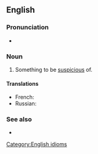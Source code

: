 ==English==

===Pronunciation===
* {{audio|en-au-cat in the sack.ogg|Audio (AU)|lang=en}}

===Noun===
{{en-noun|?}}

# Something to be [[suspicious]] of.

====Translations====
{{trans-top|something to be suspicious of}}
* French: {{t+|fr|louche|m}}
* Russian: {{t+|ru|кот в мешке́}}
{{trans-mid}}
{{trans-bottom}}

===See also===
* {{l|en|let the cat out of the bag}}

[[Category:English idioms]]